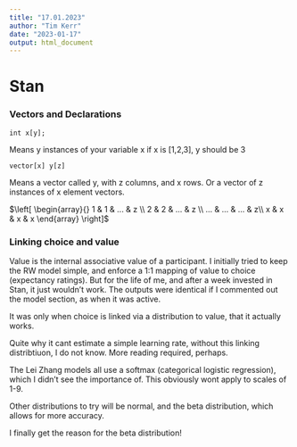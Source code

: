 ```yaml
---
title: "17.01.2023"
author: "Tim Kerr"
date: "2023-01-17"
output: html_document
---
```


# Stan

### Vectors and Declarations

    int x[y];

Means y instances of your variable x if x is \[1,2,3\], y should be 3

    vector[x] y[z]

Means a vector called y, with z columns, and x rows. Or a vector of z instances of x element vectors.

$\left[ \begin{array}{} 1 & 1 & ... & z \\ 2 & 2 & ... & z \\ ... & ... & ... & z\\ x & x & x & x \end{array} \right]$

### Linking choice and value

Value is the internal associative value of a participant. I initially tried to keep the RW model simple, and enforce a 1:1 mapping of value to choice (expectancy ratings). But for the life of me, and after a week invested in Stan, it just wouldn't work. The outputs were identical if I commented out the model section, as when it was active.

It was only when choice is linked via a distribution to value, that it actually works.

Quite why it cant estimate a simple learning rate, without this linking distribtiuon, I do not know. More reading required, perhaps.

The Lei Zhang models all use a softmax (categorical logistic regression), which I didn't see the importance of. This obviously wont apply to scales of 1-9.

Other distributions to try will be normal, and the beta distribution, which allows for more accuracy.

I finally get the reason for the beta distribution!
